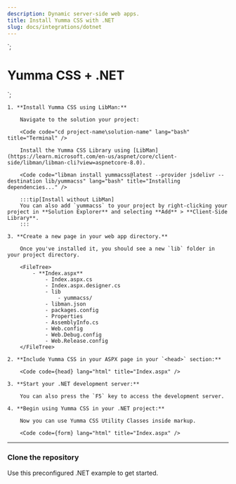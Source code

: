 ```yaml
---
description: Dynamic server-side web apps.
title: Install Yumma CSS with .NET
slug: docs/integrations/dotnet
---
```


<link href="/lib/yummacss/dist/yumma.min.css" rel="stylesheet" crossorigin="anonymous" />`;

<form id="form1" runat="server">
    <div class="ai-c bg-d-lead-4 d-f jc-c h-1/1">
        <h1 class="fs-lg fw-700 tc-white">Yumma CSS + .NET</h1>
    </div>
</form>
`;

<Steps>

    1. **Install Yumma CSS using LibMan:**

        Navigate to the solution your project:

        <Code code="cd project-name\solution-name" lang="bash" title="Terminal" />

        Install the Yumma CSS Library using [LibMan](https://learn.microsoft.com/en-us/aspnet/core/client-side/libman/libman-cli?view=aspnetcore-8.0).

        <Code code="libman install yummacss@latest --provider jsdelivr --destination lib/yummacss" lang="bash" title="Installing dependencies..." />

        :::tip[Install without LibMan]
        You can also add `yummacss` to your project by right-clicking your project in **Solution Explorer** and selecting **Add** > **Client-Side Library**.
        :::

    3. **Create a new page in your web app directory.**

        Once you've installed it, you should see a new `lib` folder in your project directory.

        <FileTree>
            - **Index.aspx**
                - Index.aspx.cs
                - Index.aspx.designer.cs
                - lib
                    - yummacss/
                - libman.json
                - packages.config
                - Properties
                - AssemblyInfo.cs
                - Web.config
                - Web.Debug.config
                - Web.Release.config
        </FileTree>

    2. **Include Yumma CSS in your ASPX page in your `<head>` section:**

        <Code code={head} lang="html" title="Index.aspx" />

    3. **Start your .NET development server:**

        You can also press the `F5` key to access the development server.

    4. **Begin using Yumma CSS in your .NET project:**

        Now you can use Yumma CSS Utility Classes inside markup.

        <Code code={form} lang="html" title="Index.aspx" />

</Steps>

---

### Clone the repository

Use this preconfigured .NET example to get started.

<Code
  code="git clone https://github.com/yumma-lib/dotnet-yummacss-example.git"
  lang="bash"
  title="Cloning repository..."
/>
